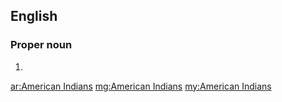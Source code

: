 ==English==

===Proper noun===
{{head|en|plural}}

# {{plural of|American Indian|lang=en}}

[[ar:American Indians]]
[[mg:American Indians]]
[[my:American Indians]]